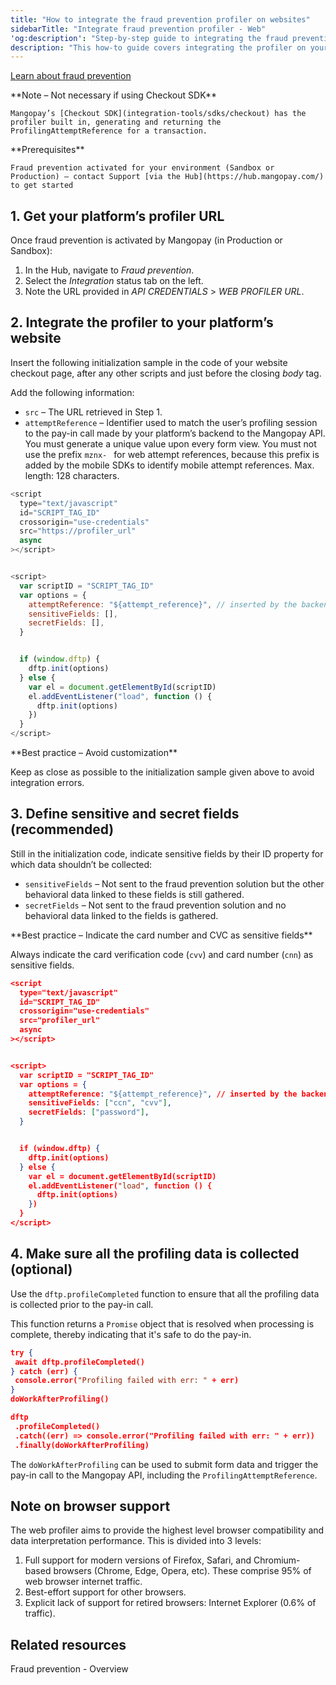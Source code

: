 ```yaml
---
title: "How to integrate the fraud prevention profiler on websites"
sidebarTitle: "Integrate fraud prevention profiler - Web"
'og:description': "Step-by-step guide to integrating the fraud prevention profiler on websites."
description: "This how-to guide covers integrating the profiler on your website."
---
```


[Learn about fraud prevention]()

<Note>
    **Note – Not necessary if using Checkout SDK**

    Mangopay’s [Checkout SDK](integration-tools/sdks/checkout) has the profiler built in, generating and returning the ProfilingAttemptReference for a transaction.
</Note>

<Info>
    **Prerequisites**

    Fraud prevention activated for your environment (Sandbox or Production) – contact Support [via the Hub](https://hub.mangopay.com/) to get started
</Info>

## 1. Get your platform’s profiler URL

Once fraud prevention is activated by Mangopay (in Production or Sandbox): 

1. In the Hub, navigate to _Fraud prevention_.
2. Select the _Integration_ status tab on the left.
3. Note the URL provided in _API CREDENTIALS_ > _WEB PROFILER URL_.

## 2. Integrate the profiler to your platform’s website

Insert the following initialization sample in the code of your website checkout page, after any other scripts and just before the closing _body_ tag. 

Add the following information:

- `src` – The URL retrieved in Step 1.
- `attemptReference` – Identifier used to match the user’s profiling session to the pay-in call made by your platform’s backend to the Mangopay API. You must generate a unique value upon every form view. You must not use the prefix `mznx- ` for web attempt references, because this prefix is added by the mobile SDKs to identify mobile attempt references. Max. length: 128 characters.

```javascript Initialization example
<script
  type="text/javascript"
  id="SCRIPT_TAG_ID"
  crossorigin="use-credentials"
  src="https://profiler_url"
  async
></script>


<script>
  var scriptID = "SCRIPT_TAG_ID"
  var options = {
    attemptReference: "${attempt_reference}", // inserted by the backend
    sensitiveFields: [],
    secretFields: [],
  }


  if (window.dftp) {
    dftp.init(options)
  } else {
    var el = document.getElementById(scriptID)
    el.addEventListener("load", function () {
      dftp.init(options)
    })
  }
</script>
```

<Note>  
**Best practice – Avoid customization** 

Keep as close as possible to the initialization sample given above to avoid integration errors.
</Note>  

## 3. Define sensitive and secret fields (recommended)

Still in the initialization code, indicate sensitive fields by their ID property for which data shouldn’t be collected:

- `sensitiveFields` – Not sent to the fraud prevention solution but the other behavioral data linked to these fields is still gathered.
- `secretFields` – Not sent to the fraud prevention solution and no behavioral data linked to the fields is gathered.

<Note>
**Best practice – Indicate the card number and CVC as sensitive fields**

Always indicate the card verification code (`cvv`) and card number (`cnn`) as sensitive fields.
</Note>

``` json Initialization of sensitive and secret fields
<script
  type="text/javascript"
  id="SCRIPT_TAG_ID"
  crossorigin="use-credentials"
  src="profiler_url"
  async
></script>


<script>
  var scriptID = "SCRIPT_TAG_ID"
  var options = {
    attemptReference: "${attempt_reference}", // inserted by the backend
    sensitiveFields: ["ccn", "cvv"],
    secretFields: ["password"],
  }


  if (window.dftp) {
    dftp.init(options)
  } else {
    var el = document.getElementById(scriptID)
    el.addEventListener("load", function () {
      dftp.init(options)
    })
  }
</script>
```

## 4. Make sure all the profiling data is collected (optional)

Use the `dftp.profileCompleted` function to ensure that all the profiling data is collected prior to the pay-in call.

This function returns a `Promise` object that is resolved when processing is complete, thereby indicating that it's safe to do the pay-in.

``` json dftp.profileCompleted
try {
 await dftp.profileCompleted()
} catch (err) {
 console.error("Profiling failed with err: " + err)
}
doWorkAfterProfiling()
```

```json dftp usage with promise
dftp
 .profileCompleted()
 .catch((err) => console.error("Profiling failed with err: " + err))
 .finally(doWorkAfterProfiling)
```

The `doWorkAfterProfiling` can be used to submit form data and trigger the pay-in call to the Mangopay API, including the `ProfilingAttemptReference`.

## Note on browser support

The web profiler aims to provide the highest level browser compatibility and data interpretation performance. This is divided into 3 levels: 

1. Full support for modern versions of Firefox, Safari, and Chromium-based browsers (Chrome, Edge, Opera, etc).  These comprise 95% of web browser internet traffic.
2. Best-effort support for other browsers.
3. Explicit lack of support for retired browsers: Internet Explorer (0.6% of traffic).

## Related resources

<Card title="Guide" href="/guides/fraud-prevention/overview">Fraud prevention - Overview</Card>
